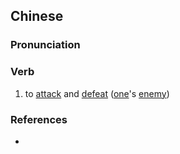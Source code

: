 {{also|袭破}}
==Chinese==
{{zh-forms|s=袭破}}

===Pronunciation===
{{zh-pron
|m=xípò
|cat=v
}}

===Verb===
{{zh-verb}}

# {{lb|zh|literary}} to [[attack]] and [[defeat]] ([[one]]'s [[enemy]])

===References===
* {{cite-web|url=http://xh.5156edu.com/|title=襲破|work=Xinhua Online Dictionary</i> (在线新华字典)|language=Mandarin|accessdate=2009-06-08}}
